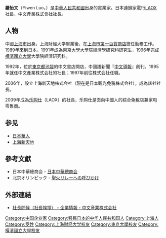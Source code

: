 {{blpsources|time=2015-11-24T02:11:06+00:00}}
'''羅怡文'''（Yiwen Luo，{{bd|1963年|4月29日}}）是[[中华人民共和国|中華人民共和國]]出身的實業家。日本連鎖家電行[[LAOX|LAOX]]社長，中文產業株式會社社長。

== 人物 ==
中國[[上海市|上海市]]出身。上海財經大学畢業後，在[[上海市第一百貨商店|上海市第一百貨商店]]擔任勤務工作。1989年來到日本。1991年成為[[东京大学|東京大學]]大學院經濟學研究科研究生，1996年完成[[橫濱國立大學|横濱國立大學]]大學院經濟研究科。

1992年，位於[[東京都|東京都]][[池袋|池袋]]的中文書店開店，中國語新聞『[[中文導報|中文導報]]』創刊。1995年就任中文產業株式会社的社長；1997年前往{{ja-link|ラクラクコミュニケーションズ}}株式会社任職。

2006年，設立上海新天地株式会社（現在是日本觀光免税株式会社），成為該社社長。

2009年成為[[乐购仕|乐购仕]]（LAOX）的社長，乐购仕是面向中國人的綜合免稅店兼家电零售商。

== 参见 ==
* [[日本華人|日本華人]]
* [[新天地|上海新天地]]

== 參考文獻 ==
* 日本中華總商会 -  [https://web.archive.org/web/20130321081736/http://www.cccj.jp/html/summary/summary.htm 日本中華總商会]
* 北京オリンピック - [https://web.archive.org/web/20080610010826/http://duan.jp/link/20080420.htm 聖火リレーへの呼びかけ]

== 外部連結 ==
* [http://www.chubun.jp/about-chairman.php 社長問候（社長挨拶） - 企業情報 - 中文産業株式会社] {{Wayback|url=http://www.chubun.jp/about-chairman.php |date=20210125220951 }}

{{新語、流行語大賞獲獎者}}

{{DEFAULTSORT:Luo Yiwen}}
[[Category:中国企业家|Category:中国企业家]]
[[Category:移民日本的中华人民共和国人|Category:移民日本的中华人民共和国人]]
[[Category:上海人|Category:上海人]]
[[Category:罗姓|Category:罗姓]]
[[Category:上海财经大学校友|Category:上海财经大学校友]]
[[Category:東京大學校友|Category:東京大學校友]]
[[Category:橫濱國立大學校友|Category:橫濱國立大學校友]]